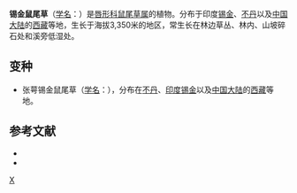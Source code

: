 {{Speciesbox 
| taxon = Salvia sikkimensis
| authority = Peter-Stib.
| subdivision_ranks =[[变种|变种]]
| subdivision =
* 锡金鼠尾草 ''S. s.'' var. ''sikkimensis''
* 张萼锡金鼠尾草 ''S. s.'' var. ''chaenocalyx''
}}

'''锡金鼠尾草'''（[[学名|学名]]：{{lang|la|''Salvia sikkimensis''}}）是[[唇形科|唇形科]][[鼠尾草属|鼠尾草属]]的植物。分布于印度[[锡金|锡金]]、[[不丹|不丹]]以及[[中国大陆|中国大陆]]的[[西藏|西藏]]等地，生长于海拔3,350米的地区，常生长在林边草丛、林内、山坡碎石处和溪旁低湿处。

== 变种 ==
* 张萼锡金鼠尾草（[[学名|学名]]：{{lang|la|''Salvia sikkimensis'' var. ''chaenocalyx''}}），分布在[[不丹|不丹]]、[[印度|印度]][[锡金|锡金]]以及[[中国大陆|中国大陆]]的[[西藏|西藏]]等地。

== 参考文献 ==
<div class="references-small">
* {{FRPS|Salvia sikkimensis}}
* {{cite web| url =http://www.bioinfo.cn/db05/KmzwSpecies.php?action=view&id=12892| title =锡金鼠尾草（原变种）| work =《中国高等植物数据库全库》| publisher =中国科学院微生物研究所| author =昆明植物研究所| accessdate =2009-02-24| deadurl =yes| archiveurl =https://web.archive.org/web/20160305020500/http://www.bioinfo.cn/db05/KmzwSpecies.php?action=view&id=12892| archivedate =2016-03-05}}
</div>
{{Taxonbar}}

[[Category:鼠尾草属|X]]